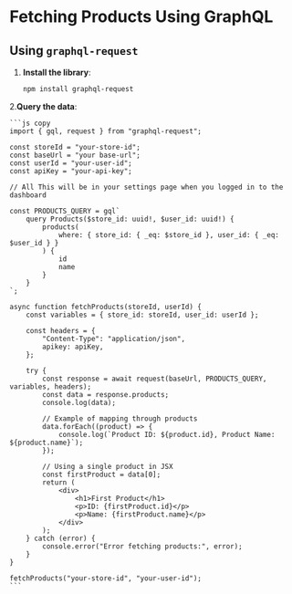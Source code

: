 # Fetching Products Using GraphQL

## Using `graphql-request`

1. **Install the library**:

   ```bash js copy
   npm install graphql-request
   ```

2.**Query the data**:

    ```js copy
    import { gql, request } from "graphql-request";

    const storeId = "your-store-id";
    const baseUrl = "your base-url";
    const userId = "your-user-id";
    const apiKey = "your-api-key";

    // All This will be in your settings page when you logged in to the dashboard

    const PRODUCTS_QUERY = gql`
        query Products($store_id: uuid!, $user_id: uuid!) {
            products(
                where: { store_id: { _eq: $store_id }, user_id: { _eq: $user_id } }
            ) {
                id
                name
            }
        }
    `;

    async function fetchProducts(storeId, userId) {
        const variables = { store_id: storeId, user_id: userId };

        const headers = {
            "Content-Type": "application/json",
            apikey: apiKey,
        };

        try {
            const response = await request(baseUrl, PRODUCTS_QUERY, variables, headers);
            const data = response.products;
            console.log(data);

            // Example of mapping through products
            data.forEach((product) => {
                console.log(`Product ID: ${product.id}, Product Name: ${product.name}`);
            });

            // Using a single product in JSX
            const firstProduct = data[0];
            return (
                <div>
                    <h1>First Product</h1>
                    <p>ID: {firstProduct.id}</p>
                    <p>Name: {firstProduct.name}</p>
                </div>
            );
        } catch (error) {
            console.error("Error fetching products:", error);
        }
    }

    fetchProducts("your-store-id", "your-user-id");
    ```
